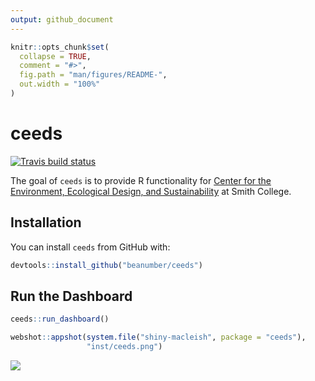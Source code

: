 ```yaml
---
output: github_document
---
```




<!-- README.md is generated from README.Rmd. Please edit that file -->

```r
knitr::opts_chunk$set(
  collapse = TRUE,
  comment = "#>",
  fig.path = "man/figures/README-",
  out.width = "100%"
)
```
# ceeds
<!-- badges: start -->
[![Travis build status](https://travis-ci.org/beanumber/ceeds.svg?branch=master)](https://travis-ci.org/beanumber/ceeds)
<!-- badges: end -->


The goal of `ceeds` is to provide R functionality for [Center for the Environment, Ecological Design, and Sustainability](https://www.smith.edu/about-smith/sustainable-smith/campus-sustainability) at Smith College.

## Installation

You can install `ceeds` from GitHub with:

```r
devtools::install_github("beanumber/ceeds")
```

## Run the Dashboard


```r
ceeds::run_dashboard()
```

```r
webshot::appshot(system.file("shiny-macleish", package = "ceeds"), 
                 "inst/ceeds.png")
```

![](inst/ceeds.png)

